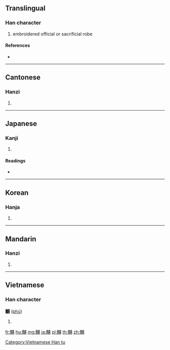 {{character info/new}}
==Translingual==

===Han character===
{{Han char|rn=204|rad=黹|as=07|sn=19|four=33227|canj=TBIJB}}

# embroidered official or sacrificial robe

====References====
* {{Han ref|kx=1523.040|dkj=48252|dj=2058.150|hdz=74738.050|uh=9EFC|ud=40700|bh=F3F5|bd=62453}}

----

==Cantonese==

===Hanzi===
{{yue-hanzi|jyut=|y=fu2}}

# {{defn|lang=yue|sort=黹07}}

----

==Japanese==

===Kanji===
{{ja-kanji|grade=|rs=黹07}}

# {{defn|lang=ja|sort=黹07}}

====Readings====
* {{ja-readings|on=[[ほ]] (ho), [[ふ]] (fu)|kun=[[あや]] (aya)}}

----

==Korean==

===Hanja===
{{ko-hanja|hangeul=보|eumhun=|rv=bo|mr=po|y=po}}

# {{defn|lang=ko|sort=黹07}}

----

==Mandarin==

===Hanzi===
{{cmn-hanzi|pin=[[fǔ]] ([[fu3]]), [[méng]] ([[meng2]]), [[měng]] ([[meng3]]), [[miǎn]] ([[mian3]])|wg=fu<sup>3</sup>, meng<sup>2</sup>, meng<sup>3</sup>, mien<sup>3</sup>}}

# {{defn|lang=cmn|sort=黹07}}

----

==Vietnamese==

===Han character===
'''黼''' ([[phủ]])

# {{defn|lang=vi}}

[[Category:Vietnamese Han tu]]

[[fr:黼]]
[[hu:黼]]
[[mg:黼]]
[[ja:黼]]
[[pl:黼]]
[[th:黼]]
[[zh:黼]]